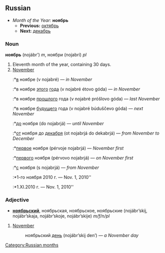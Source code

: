 ==Russian==
*''Month of the Year:'' '''ноябрь'''
**'''Previous:''' [[октябрь]]
**'''Next:''' [[декабрь]]

===Noun===
'''ноябрь''' (nojábr’) ''m'', ноябри (nojabrí) ''pl''

#Eleventh month of the year, containing 30 days.
#[[November]]
#:*[[в]] ноябре (v nojabré) — ''in November''
#:*в ноябре [[этот|этого]] [[год|года]] (v nojabré étovo góda) — ''in November''
#:*в ноябре [[прошлый|прошлого]] года (v nojabré próšlovo góda) — ''last November''
#:*в ноябре [[будущий|будущего]] года (v nojabré búduščevo góda) — ''next November''
#:*[[до]] ноября (do nojabrjá) — ''until November''
#:*[[от]] ноября до [[декабрь|декабря]] (ot nojabrjá do dekabrjá) — ''from November to December''
#:*[[первый|первое]] ноября (pérvoje nojabrjá) — ''November first''
#:*[[первый|первого]] ноября (pérvovo nojabrjá) — ''on November first''
#:*[[с]] ноября (s nojabrjá) — ''from November''
#:*1-го ноября 2010 г. — Nov. 1, 2010''
#:*1.XI.2010 г. — Nov. 1, 2010''

===Adjective===
*'''[[ноябрьский]]''', ноябрьская, ноябрьское, ноябрьские (nojábr’skij, nojábr’skaja, nojábr’skoje, nojábr’skije) ''m/f/n/pl''

#[[November]]
#: ноябрьский [[день]] (nojábr’skij den’) — ''a November day''

[[Category:Russian months]]